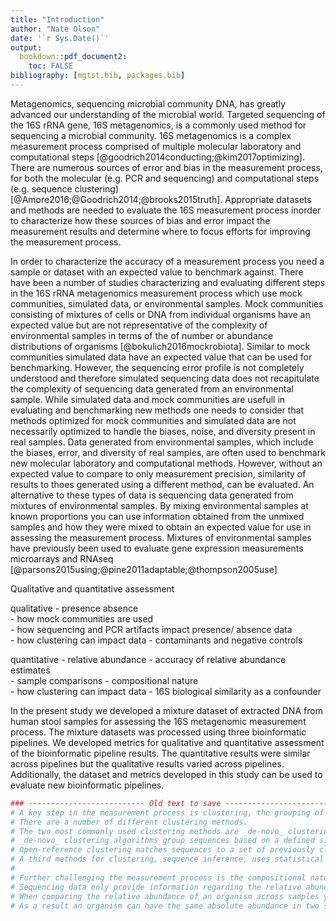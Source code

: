 ```yaml
---
title: "Introduction"
author: "Nate Olson"
date: '`r Sys.Date()`'
output:
  bookdown::pdf_document2: 
    toc: FALSE
bibliography: [mgtst.bib, packages.bib]
---
```


<!-- 
BMC Microbiome Submission https://microbiomejournal.biomedcentral.com/submission-guidelines/preparing-your-manuscript/methodology 
-->

Metagenomics, sequencing microbial community DNA, has greatly advanced our understanding of the microbial world. 
Targeted sequencing of the 16S rRNA gene, 16S metagenomics, is a commonly used method for sequencing a microbial community. 
16S metagenomics is a complex measurement process comprised of multiple molecular laboratory and computational steps [@goodrich2014conducting;@kim2017optimizing]. 
There are numerous sources of error and bias in the measurement process, for both the molecular (e.g. PCR and sequencing) and computational steps (e.g. sequence clustering) [@Amore2016;@Goodrich2014;@brooks2015truth]. 
Appropriate datasets and methods are needed to evaluate the 16S measurement process inorder to characterize how these sources of bias and error impact the measurement results and determine where to focus efforts for improving the measurement process.

In order to characterize the accuracy of a measurement process you need a sample or dataset with an expected value to benchmark against. 
There have been a number of studies characterizing and evaluating different steps in the 16S rRNA metagenomics measurement process which use mock communities, simulated data, or environmental samples. 
Mock communities consisting of mixtures of cells or DNA from individual organisms have an expected value but are not representative of the complexity of environmental samples in terms of the of number or abundance distributions of organisms [@bokulich2016mockrobiota]. 
Similar to mock communities simulated data have an expected value that can be used for benchmarking. 
However, the sequencing error profile is not completely understood and therefore simulated sequencing data does not recapitulate the complexity of sequencing data generated from an environmental sample. 
While simulated data and mock communities are usefull in evaluating and benchmarking new methods one needs to consider that methods optimized for mock communities and simulated data are not necessarily optimized to handle the biases, noise, and diversity present in real samples. 
Data generated from environmental samples, which include the biases, error, and diversity of real samples, are often used to benchmark new molecular laboratory and computational methods. 
However, without an expected value to compare to only measurement precision, similarity of results to thoes generated using a different method, can be evaluated. An alternative to these types of data is sequencing data generated from mixtures of environmental samples. 
By mixing environmental samples at known proportions you can use information obtained from the unmixed samples and how they were mixed to obtain an expected value for use in assessing the measurement process. 
Mixtures of environmental samples have previously been used to evaluate gene expression measurements microarrays and RNAseq [@parsons2015using;@pine2011adaptable;@thompson2005use]

Qualitative and quantitative assessment

qualitative - presence absence  
      - how mock communities are used  
      - how sequencing and PCR artifacts impact presence/ absence data  
      - how clustering can impact data
      - contaminants and negative controls  

quantitative - relative abundance
      - accuracy of relative abundance estimates  
      - sample comparisons - compositional nature  
      - how clustering can impact data
      - 16S biological similarity as a confounder  
      

In the present study we developed a mixture dataset of extracted DNA from human stool samples for assessing the 16S metagenomic measurement process. 
The mixture datasets was processed using three bioinformatic pipelines. 
We developed metrics for qualitative and quantitative assessment of the bioinformatic pipeline results. 
The quantitative results were similar across pipelines but the qualitative results varied across pipelines. 
Additionally, the dataset and metrics developed in this study can be used to evaluate new bioinformatic pipelines. 


```r
### -------------------------- Old text to save --------------------------------
# A key step in the measurement process is clustering, the grouping of sequences into biologically relevant units, or operational taxonomic units (OTUs). 
# There are a number of different clustering methods.  
# The two most commonly used clustering methods are _de-novo_ clustering and open-reference clustering. 
# _de-novo_ clustering algorithms group sequences based on a defined similarity threshold [@westcott2015novo]. 
# Open-reference clustering matches sequences to a set of previously clustered reference sequences (_de-novo_) then perform _de-novo_ clustering on the sequences in the dataset that do not match to sequences in the reference dataset with the desired similarity threshold [@he2015stability]. 
# A third methods for clustering, sequence inference, uses statistical models or algorithms to differentiate true biological sequences within a dataset from sequencing errors [@callahan2016dada2;@amir2017deblur;@eren2015minimum].
# 
# Further challenging the measurement process is the compositional nature of the 16S data, that is the proporition of an organism within a sample is being measured and not the absolute abundance [@tsilimigras2016compositional]. 
# Sequencing data only provide information regarding the relative abundance of organisms within a samples to other organisms within the same sample. 
# When comparing the relative abundance of an organism across samples you are comparing organismal abundance relative to the rest of the organisms within the sample. 
# As a result an organism can have the same absolute abundance in two samples but due to differences in either the microbial community composition or for targeted assays such as 16S metagenomics differences in the proportion of human DNA in the sample. 
```
 
 